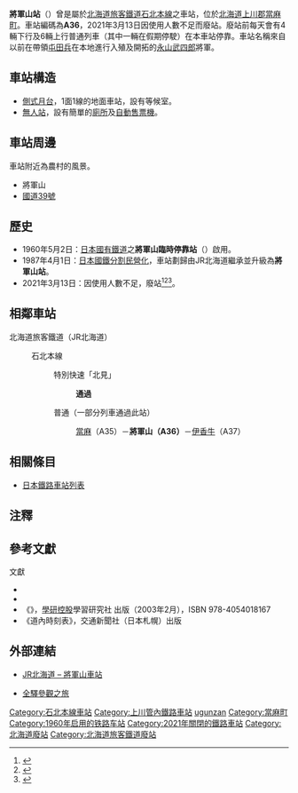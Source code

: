 {{noteTA
|T=zh-tw:將軍山車站;zh-cn:将军山站;zh-hk:將軍山站;
|1=zh-tw:將軍山車站;zh-cn:将军山站;zh-hk:將軍山站;
}}
{{日本車站資訊
|公司色 = #ccc
|文字色 = #000
|站名 = 將軍山站
|日文原名 = 将軍山
|平假名 =しょうぐんざん
|羅馬拼音 =Shōgunzan
|前一站 =A35 [[當麻站|當麻]]
|前一站距離 =3.5
|後一站距離 =2.1
|後一站 = [[伊香牛站|伊香牛]] A37
|電報略號 = 
|車站編號 = {{車站編號c|orange|A36}}
|停站路線數 =
|所屬公司 = [[File:JR_logo_(hokkaido).svg|23px]][[北海道旅客鐵道|北海道旅客鐵道]]（JR北海道）
|所屬路線 = {{color|#f7931d|■}}[[石北本線|石北本線]]
|距離 =17.4
|起點站 = [[新旭川車站|新旭川車站]]
|所在地 =[[北海道|北海道]][[上川郡_(石狩國)|上川郡]][[當麻町|當麻町]]北星2區
|車站構造 = [[地面車站|地面車站]]
|月台配置 = 1面1線
|啟用年月日 = 1960年（[[昭和|昭和]]35年）5月2日
|廢站年月日 = 2021年（[[令和|令和]]3年）3月13日
|上下車人次 = 
|統計年度 = 
|備註 = [[無人站|無人站]]
}}
'''將軍山站'''（{{jpn|j=将軍山駅|hg=しょうぐんざんえき|rm=Shōgunzan eki|f=y}}）曾是屬於[[北海道旅客鐵道|北海道旅客鐵道]][[石北本線|石北本線]]之車站，位於[[北海道|北海道]][[上川郡_(石狩國)|上川郡]][[當麻町|當麻町]]。車站編碼為'''A36'''，2021年3月13日因使用人數不足而廢站。廢站前每天會有4輛下行及6輛上行普通列車（其中一輛在假期停駛）在本車站停靠。車站名稱來自以前在帶領[[屯田兵|屯田兵]]在本地進行入殖及開拓的[[永山武四郎|永山武四郎]]將軍。

==車站構造==
*[[側式月台|側式月台]]，1面1線的地面車站，設有等候室。
*[[無人站|無人站]]，設有簡單的[[廁所|廁所]]及[[自動售票機|自動售票機]]。

==車站周邊==
車站附近為農村的風景。
*將軍山
*[[國道39號|國道39號]]

==歷史==
*1960年5月2日：[[日本國有鐵道|日本國有鐵道]]之'''將軍山臨時停靠站'''（{{lang|ja|将軍山仮乗降場}}）啟用。
*1987年4月1日：[[日本國鐵分割民營化|日本國鐵分割民營化]]，車站劃歸由JR北海道繼承並升級為'''將軍山站'''。
* 2021年3月13日：因使用人數不足，廢站<ref>{{Cite press release|url=https://www.jrhokkaido.co.jp/CM/Info/press/pdf/20201209_KO_kaisei.pdf|title=来春のダイヤ見直しについて|format=PDF|publisher=北海道旅客鉄道|date=2020-12-09|accessdate=2020-12-09|archiveurl=https://web.archive.org/web/20201209060401/https://www.jrhokkaido.co.jp/CM/Info/press/pdf/20201209_KO_kaisei.pdf|archivedate=2020-12-09|dead-url=no}}</ref><ref>{{Cite press release|url=https://www.jrhokkaido.co.jp/CM/Info/press/pdf/20201218_KO_Daikai.pdf|title=2021年3月ダイヤ改正について|format=PDF|publisher=北海道旅客鉄道|date=2020-12-18|accessdate=2020-12-18|archiveurl=https://web.archive.org/web/20201218050637/https://www.jrhokkaido.co.jp/CM/Info/press/pdf/20201218_KO_Daikai.pdf|archivedate=2020-12-18|dead-url=no}}</ref><ref>{{Cite news|url=https://www.hokkaido-np.co.jp/article/521113|title=18無人駅に「ありがとう」 JRダイヤ改正で廃止 住民やファン 各地で別れ|newspaper=北海道新聞|date=2021-03-13|accessdate=2021-03-13|archiveurl=https://web.archive.org/web/20210313091825/https://www.hokkaido-np.co.jp/article/521113|archivedate=2021-03-13|dead-url=no}}</ref>。

== 相鄰車站 ==
; 北海道旅客鐵道（JR北海道）
: {{color|#f7931d|■}}石北本線
:: 特別快速「北見」
::: '''通過'''
:: 普通（一部分列車通過此站）
::: [[當麻站|當麻]]（A35）－'''將軍山（A36）'''－[[伊香牛站|伊香牛]]（A37）

==相關條目==
*[[日本鐵路車站列表|日本鐵路車站列表]]

==注釋==
{{reflist}}

==參考文獻==
;文獻
*{{clref|今尾惠介|2008|ref= {{cite isbn|9784107900197|ref=harv|noedit}}}}
*{{clref|本久公洋|2008|ref= {{cite isbn|9784894534643|ref=harv|noedit}}}}
* 《{{lang|ja|JR全線・全駅舎 東日本編}}》，[[學研控股|學研控股]]學習研究社 出版（2003年2月），ISBN 978-4054018167
* 《道內時刻表》，交通新聞社（日本札幌）出版

== 外部連結 ==
* {{ja}}[http://www.jrhokkaido.co.jp/network/station/station.html#4521 JR北海道 – 將軍山車站] {{Wayback|url=http://www.jrhokkaido.co.jp/network/station/station.html#4521 |date=20190202042725 }}
* {{ja}}[http://www.tsuchibuta.com/jr-hokkaido/sekihokuline/07shougunzan/07shougunzan.htm 全驛參觀之旅] {{Wayback|url=http://www.tsuchibuta.com/jr-hokkaido/sekihokuline/07shougunzan/07shougunzan.htm |date=20160404170112 }}

{{石北本線}}
{{commonscat|Shōgunzan Station}}
{{DEFAULTSORT:Shogunzan}}
[[Category:石北本線車站|Category:石北本線車站]]
[[Category:上川管內鐵路車站|Category:上川管內鐵路車站]]
[[Category:日本鐵路車站_Sho|ugunzan]]
[[Category:當麻町|Category:當麻町]]
[[Category:1960年启用的铁路车站|Category:1960年启用的铁路车站]]

[[Category:2021年關閉的鐵路車站|Category:2021年關閉的鐵路車站]]
[[Category:北海道廢站|Category:北海道廢站]]
[[Category:北海道旅客鐵道廢站|Category:北海道旅客鐵道廢站]]